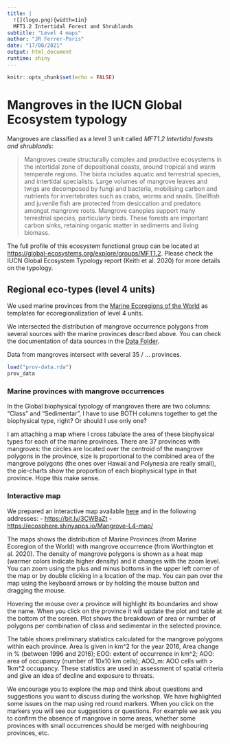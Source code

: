 ```yaml
---
title: |
  ![](logo.png){width=1in}
  MFT1.2 Intertidal Forest and Shrublands
subtitle: "Level 4 maps"
author: "JR Ferrer-Paris"
date: "17/08/2021"
output: html_document
runtime: shiny
---
```


```r
knitr::opts_chunk$set(echo = FALSE)
```

# Mangroves in the IUCN Global Ecosystem typology

Mangroves are classified as a level 3 unit called *MFT1.2 Intertidal forests and shrublands*:

> Mangroves create structurally complex and productive ecosystems in the intertidal zone of depositional coasts, around tropical and warm temperate regions. The biota includes aquatic and terrestrial species, and intertidal specialists. Large volumes of mangrove leaves and twigs are decomposed by fungi and bacteria, mobilising carbon and nutrients for invertebrates such as crabs, worms and snails. Shellfish and juvenile fish are protected from desiccation and predators amongst mangrove roots. Mangrove canopies support many terrestrial species, particularly birds. These forests are important carbon sinks, retaining organic matter in sediments and living biomass.

The full profile of this ecosystem functional group can be located at <https://global-ecosystems.org/explore/groups/MFT1.2>. Please check the IUCN Global Ecosystem Typology report (Keith et al. 2020) for more details on the typology.


## Regional eco-types (level 4 units)

We used marine provinces from the [Marine Ecoregions of the World](/MangrovesData/MEOW-ecoregions.Rmd) as templates for ecoregionalization of level 4 units. 

We intersected the distribution of mangrove occurrence polygons from several sources with the marine provinces described above. You can check the documentation of data sources in the [Data Folder](/MangrovesData/).

Data from mangroves intersect with several 35 / ... provinces. 

```r
load("prov-data.rda")
prov_data
```


### Marine provinces with mangrove occurrences


In the Global biophysical typology of mangroves there are two columns: “Class” and “Sedimentar”, I have to use BOTH columns together to get the biophysical type, right? Or should I use only one?
 
I am attaching a map where I cross tabulate the area of these biophysical types for each of the marine provinces. There are 37 provinces with mangroves: the circles are located over the centroid of the mangrove polygons in the province, size is proportional to the combined area of the mangrove polygons (the ones over Hawaii and Polynesia are really small), the pie-charts show the proportion of each biophysical type in that province. Hope this make sense.
 

### Interactive map

We prepared an interactive map available [here](/MangrovesMap/) and in the following addresses:
- <https://bit.ly/3CWBaZt>
- <https://ecosphere.shinyapps.io/Mangrove-L4-map/>
 
The maps shows the distribution of Marine Provinces (from Marine Ecoregion of the World) with mangrove occurrence (from Worthington et al. 2020). The density of mangrove polygons is shown as a heat map (warmer colors indicate higher density) and it changes with the zoom level. You can zoom using the plus and minus bottoms in the upper left corner of the map or by double clicking in a location of the map. You can pan over the map using the keyboard arrows or by holding the mouse button and dragging the mouse. 
 
Hovering the mouse over a province will highlight its boundaries and show the name. When you click on the province it will update the plot and table at the bottom of the screen. Plot shows the breakdown of area or number of polygons per combination of class and sedimentar in the selected province. 
 
The table shows preliminary statistics calculated for the mangrove polygons within each province. Area is given in km^2 for the year 2016, Area change in % (between 1996 and 2016); EOO: extent of occurrence in km^2; AOO: area of occupancy (number of 10x10 km cells); AOO_m: AOO cells with > 1km^2 occupancy. These statistics are used in assessment of spatial criteria and give an idea of decline and exposure to threats.
 
We encourage you to explore the map and think about questions and suggestions you want to discuss during the workshop. We have highlighted some issues on the map using red round markers. When you click on the markers you will see our suggestions or questions. For example we ask you to confirm the absence of mangrove in some areas, whether some provinces with small occurrences should be merged with neighbouring provinces, etc.

 